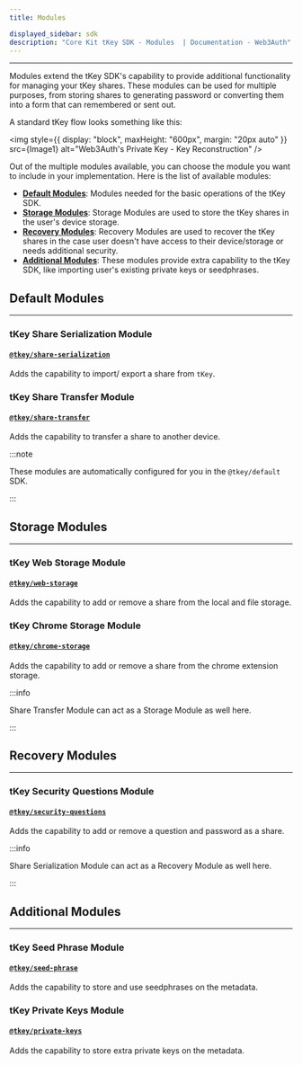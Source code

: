 ```yaml
---
title: Modules

displayed_sidebar: sdk
description: "Core Kit tKey SDK - Modules  | Documentation - Web3Auth"
---
```



---

Modules extend the tKey SDK's capability to provide additional functionality for managing your tKey shares. These modules can be used for multiple
purposes, from storing shares to generating password or converting them into a form that can remembered or sent out.

A standard tKey flow looks something like this:

<img style={{ display: "block", maxHeight: "600px", margin: "20px auto" }} src={Image1} alt="Web3Auth's Private Key - Key Reconstruction" />

Out of the multiple modules available, you can choose the module you want to include in your implementation. Here is the list of available modules:

- [**Default Modules**](#default-modules): Modules needed for the basic operations of the tKey SDK.
- [**Storage Modules**](#storage-modules): Storage Modules are used to store the tKey shares in the user's device storage.
- [**Recovery Modules**](#recovery-modules): Recovery Modules are used to recover the tKey shares in the case user doesn't have access to their
  device/storage or needs additional security.
- [**Additional Modules**](#additional-modules): These modules provide extra capability to the tKey SDK, like importing user's existing private keys
  or seedphrases.

## Default Modules

---

### tKey Share Serialization Module

#### [`@tkey/share-serialization`](/sdk/tkey/modules/share-serialization)

Adds the capability to import/ export a share from `tKey`.

### tKey Share Transfer Module

#### [`@tkey/share-transfer`](/sdk/tkey/modules/share-transfer)

Adds the capability to transfer a share to another device.

:::note

These modules are automatically configured for you in the `@tkey/default` SDK.

:::

## Storage Modules

---

### tKey Web Storage Module

#### [`@tkey/web-storage`](/sdk/tkey/modules/web-storage)

Adds the capability to add or remove a share from the local and file storage.

### tKey Chrome Storage Module

#### [`@tkey/chrome-storage`](/sdk/tkey/modules/chrome-storage)

Adds the capability to add or remove a share from the chrome extension storage.

:::info

Share Transfer Module can act as a Storage Module as well here.

:::

## Recovery Modules

---

### tKey Security Questions Module

#### [`@tkey/security-questions`](/sdk/tkey/modules/security-questions)

Adds the capability to add or remove a question and password as a share.

:::info

Share Serialization Module can act as a Recovery Module as well here.

:::

## Additional Modules

---

### tKey Seed Phrase Module

#### [`@tkey/seed-phrase`](/sdk/tkey/modules/seed-phrase)

Adds the capability to store and use seedphrases on the metadata.

### tKey Private Keys Module

#### [`@tkey/private-keys`](/sdk/tkey/modules/private-keys)

Adds the capability to store extra private keys on the metadata.
